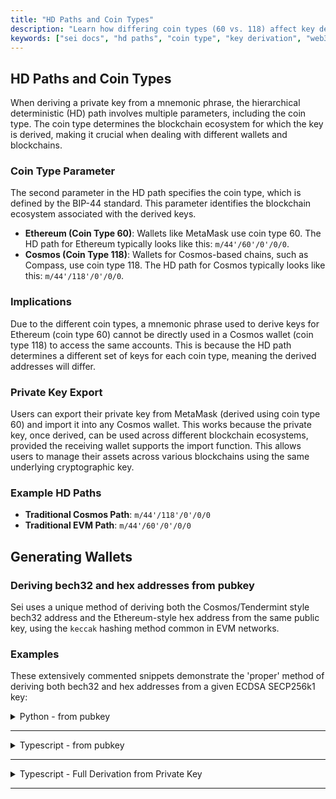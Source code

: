 ```yaml
---
title: "HD Paths and Coin Types"
description: "Learn how differing coin types (60 vs. 118) affect key derivation and address generation for EVM and Cosmos on Sei."
keywords: ["sei docs", "hd paths", "coin type", "key derivation", "web3 docs"]
---
```


## **HD Paths and Coin Types**

When deriving a private key from a mnemonic phrase, the hierarchical deterministic (HD) path involves multiple parameters, including the coin type. The coin type determines the blockchain ecosystem for which the key is derived, making it crucial when dealing with different wallets and blockchains.

### **Coin Type Parameter**

The second parameter in the HD path specifies the coin type, which is defined by the BIP-44 standard. This parameter identifies the blockchain ecosystem associated with the derived keys.

- **Ethereum (Coin Type 60)**: Wallets like MetaMask use coin type 60. The HD path for Ethereum typically looks like this: `m/44'/60'/0'/0/0`.
- **Cosmos (Coin Type 118)**: Wallets for Cosmos-based chains, such as Compass, use coin type 118. The HD path for Cosmos typically looks like this: `m/44'/118'/0'/0/0`.

### **Implications**

Due to the different coin types, a mnemonic phrase used to derive keys for Ethereum (coin type 60) cannot be directly used in a Cosmos wallet (coin type 118) to access the same accounts. This is because the HD path determines a different set of keys for each coin type, meaning the derived addresses will differ.

### **Private Key Export**

Users can export their private key from MetaMask (derived using coin type 60) and import it into any Cosmos wallet. This works because the private key, once derived, can be used across different blockchain ecosystems, provided the receiving wallet supports the import function. This allows users to manage their assets across various blockchains using the same underlying cryptographic key.

### **Example HD Paths**

- **Traditional Cosmos Path**: `m/44'/118'/0'/0/0`
- **Traditional EVM Path**: `m/44'/60'/0'/0/0`

## **Generating Wallets**

### **Deriving bech32 and hex addresses from pubkey**

Sei uses a unique method of deriving both the Cosmos/Tendermint style bech32 address and the Ethereum-style hex address from the same public key, using the `keccak` hashing method common in EVM networks.


### **Examples**

These extensively commented snippets demonstrate the 'proper' method of deriving both bech32 and hex addresses from a given ECDSA SECP256k1 key:


<details>
<summary>Python - from pubkey</summary>

```python
import base64
import json
from hashlib import sha256, new as hashlib_new
from coincurve import PublicKey
from bech32 import bech32_encode, convertbits
from Crypto.Hash import keccak

# Example input, replace with the actual pubkey JSON string
pubkey_json = '{"@type":"/cosmos.crypto.secp256k1.PubKey","key":"Agmik4xkmF57hNjzykYHP3gRu1Mpae4B5BCiwx7jmRzI"}'

# Extract the base64-encoded key from the JSON-like string
pubkey_dict = json.loads(pubkey_json)
pubkey_base64 = pubkey_dict['key']

# Decode the base64-encoded public key
public_key_compressed = base64.b64decode(pubkey_base64)

# Ensure the public key length is 33 bytes (compressed key format)
if len(public_key_compressed) != 33:
    raise ValueError(f"Invalid public key length, expected 33 bytes for compressed format, got {len(public_key_compressed)}")

# Debugging: Print the public key details
print(f"Compressed public key (hex): {public_key_compressed.hex()}")

# SHA-256 on the compressed public key
sha256_digest = sha256(public_key_compressed).digest()
# Debugging: Print SHA-256 digest
print(f"SHA-256 Digest: {sha256_digest.hex()}")

# RIPEMD-160 on SHA-256 hash
ripemd160 = hashlib_new('ripemd160')
ripemd160.update(sha256_digest)
ripemd160_digest = ripemd160.digest()
# Debugging: Print RIPEMD-160 digest
print(f"RIPEMD-160 Digest: {ripemd160_digest.hex()}")

# Convert the digest to 5-bit groups for Bech32 encoding
five_bit_ripemd160 = convertbits(ripemd160_digest, 8, 5, pad=True)
bech32_address = bech32_encode("sei", five_bit_ripemd160)

print(f"Bech32 Cosmos Address: {bech32_address}")

# Decompress the public key to 65 bytes
public_key = PublicKey(public_key_compressed).format(compressed=False)

# Debugging: Print the public key details
print(f"Decompressed public key length: {len(public_key)}")
print(f"Decompressed public key (hex): {public_key.hex()}")

# Derive Ethereum Address using Keccak-256
keccak_hash = keccak.new(digest_bits=256)
keccak_hash.update(public_key[1:])  # Exclude the first byte (0x04)
digest_keccak = keccak_hash.digest()
eth_address = digest_keccak[-20:]
eth_address_hex = '0x' + eth_address.hex()

print(f"Ethereum Address: {eth_address_hex}")
```

</details>

---


<details>
<summary>Typescript - from pubkey</summary>

```typescript
import { fromBase64 } from '@cosmjs/encoding';
import { sha256 } from '@noble/hashes/sha256';
import { ripemd160 } from '@noble/hashes/ripemd160';
import { keccak_256 } from '@noble/hashes/sha3';
import { secp256k1 } from '@noble/curves/secp256k1';
import { bech32 } from 'bech32';

// Utility function to convert bits for Bech32 encoding
function convertBits(data: Uint8Array, fromBits: number, toBits: number, pad: boolean): number[] {
    let acc = 0;
    let bits = 0;
    const result: number[] = [];
    const maxv = (1 << toBits) - 1;

    for (const value of data) {
        acc = (acc << fromBits) | value;
        bits += fromBits;
        while (bits >= toBits) {
            bits -= toBits;
            result.push((acc >> bits) & maxv);
        }
    }

    if (pad) {
        if (bits > 0) {
            result.push((acc << (toBits - bits)) & maxv);
        }
    } else if (bits >= fromBits || ((acc << (toBits - bits)) & maxv)) {
        throw new Error('Unable to convert bits');
    }

    return result;
}

// Define the prefix for the Bech32 address (e.g., "sei" for Sei network)
const chainPrefix = 'sei';

// Public key JSON string (replace with actual data)
const pubkeyJson = '{"@type":"/cosmos.crypto.secp256k1.PubKey","key":"AiN+aFvHgjblWPaP9Er5p005JjPX3nj4I/+jA6W4BOho"}';

// Parse the JSON string to extract the public key in Base64 format
const pubkeyDict = JSON.parse(pubkeyJson);
const pubkeyBase64 = pubkeyDict.key;

console.log('Original public key JSON:', pubkeyJson);
console.log('Parsed public key object:', pubkeyDict);
console.log('Base64-encoded public key:', pubkeyBase64);

// Decode the Base64-encoded public key to its compressed form
const publicKeyCompressed = fromBase64(pubkeyBase64);

console.log('Compressed public key (bytes):', publicKeyCompressed);
console.log('Compressed public key (hex):', Buffer.from(publicKeyCompressed).toString('hex'));

// Perform SHA-256 hashing on the compressed public key
const sha256Digest = sha256(publicKeyCompressed);
console.log('SHA-256 hash of public key (hex):', Buffer.from(sha256Digest).toString('hex'));

// Perform RIPEMD-160 hashing on the SHA-256 digest
const ripemd160Digest = ripemd160(sha256Digest);
console.log('RIPEMD-160 hash of SHA-256 hash (hex):', Buffer.from(ripemd160Digest).toString('hex'));

// Convert the RIPEMD-160 digest to a 5-bit array for Bech32 encoding
const fiveBitArray = convertBits(ripemd160Digest, 8, 5, true);

// Encode the 5-bit array into a Bech32 address with the specified prefix
const bech32Address = bech32.encode(chainPrefix, fiveBitArray);

console.log(`Bech32 Cosmos Address: ${bech32Address}`);

// Decompress the public key to its uncompressed form (65 bytes) and exclude the first byte
const publicKeyUncompressed = secp256k1.ProjectivePoint.fromHex(publicKeyCompressed).toRawBytes(false).slice(1);

// Perform Keccak-256 hashing on the uncompressed public key to derive the Ethereum address
const keccakHash = keccak_256(publicKeyUncompressed);
const ethAddress = '0x' + Buffer.from(keccakHash.slice(-20)).toString('hex');

console.log('Uncompressed public key (hex):', Buffer.from(publicKeyUncompressed).toString('hex'));
console.log('Keccak-256 hash of uncompressed public key (hex):', Buffer.from(keccakHash).toString('hex'));
console.log(`Ethereum Address: ${ethAddress}`);
```

</details>

---


<details>
<summary>Typescript - Full Derivation from Private Key</summary>

```typescript
import { sha256 } from '@noble/hashes/sha256';
import { ripemd160 } from '@noble/hashes/ripemd160';
import { keccak_256 } from '@noble/hashes/sha3';
import { secp256k1 } from '@noble/curves/secp256k1';
import { bech32 } from 'bech32';

// Utility function to convert bits for Bech32 encoding
function convertBits(data: Uint8Array, fromBits: number, toBits: number, pad: boolean): number[] {
    let acc = 0;
    let bits = 0;
    const result: number[] = [];
    const maxv = (1 << toBits) - 1;

    for (const value of data) {
        acc = (acc << fromBits) | value;
        bits += fromBits;
        while (bits >= toBits) {
            bits -= toBits;
            result.push((acc >> bits) & maxv);
        }
    }

    if (pad) {
        if (bits > 0) {
            result.push((acc << (toBits - bits)) & maxv);
        }
    } else if (bits >= fromBits || ((acc << (toBits - bits)) & maxv)) {
        throw new Error('Unable to convert bits');
    }

    return result;
}

// Function to generate addresses from a private key
function generateAddresses(privateKeyHex: string): { seiAddress: string, ethAddress: string } {
    // Ensure the private key is exactly 32 bytes long
    const privateKey = Uint8Array.from(Buffer.from(privateKeyHex.padStart(64, '0'), 'hex'));
    if (privateKey.length !== 32) {
        throw new Error('Private key must be 32 bytes long.');
    }
    
    // Derive the compressed public key from the private key
    const publicKey = secp256k1.getPublicKey(privateKey, true);
    const publicKeyBytes = publicKey;

    // Perform SHA-256 hashing on the compressed public key
    const sha256Digest = sha256(publicKeyBytes);

    // Perform RIPEMD-160 hashing on the SHA-256 digest
    const ripemd160Digest = ripemd160(sha256Digest);

    // Convert the RIPEMD-160 digest to a 5-bit array for Bech32 encoding
    const fiveBitArray = convertBits(ripemd160Digest, 8, 5, true);

    // Bech32 address with "sei" prefix
    const seiAddress = bech32.encode('sei', fiveBitArray, 256);

    // Derive the uncompressed public key from the private key and exclude the first byte
    const publicKeyUncompressed = secp256k1.getPublicKey(privateKey, false).slice(1);

    // Perform Keccak-256 hashing on the uncompressed public key to derive the Ethereum address
    const keccakHash = keccak_256(publicKeyUncompressed);
    const ethAddress = `0x${Buffer.from(keccakHash).slice(-20).toString('hex')}`;

    return { seiAddress, ethAddress };
}

// Example usage of the generateAddresses function
const privateKeyHex = '907ab4bf7fc60cff';
const { seiAddress, ethAddress } = generateAddresses(privateKeyHex);

console.log(`Sei Address: ${seiAddress}`);
console.log(`Ethereum Address: ${ethAddress}`);
```

</details>

---
